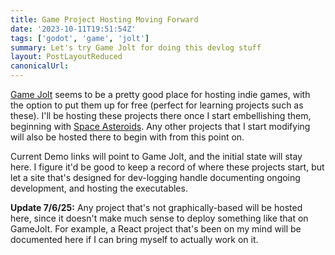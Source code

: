 ```yaml
---
title: Game Project Hosting Moving Forward
date: '2023-10-11T19:51:54Z'
tags: ['godot', 'game', 'jolt']
summary: Let's try Game Jolt for doing this devlog stuff
layout: PostLayoutReduced
canonicalUrl:
---
```


[Game Jolt](https://gamejolt.com/about) seems to be a pretty good place for hosting indie games, with the option to put them up for free
(perfect for learning projects such as these). I'll be hosting these projects there once I start embellishing them,
beginning with [Space Asteroids](/projects/godot-space-asteroids). Any other projects that I start modifying will also be
hosted there to begin with from this point on.

Current Demo links will point to Game Jolt, and the initial state will stay here. I figure it'd be good to keep a
record of where these projects start, but let a site that's designed for dev-logging handle documenting ongoing
development, and hosting the executables.

**Update 7/6/25:** Any project that's not graphically-based will be hosted here, since it doesn't make much sense to
deploy something like that on GameJolt. For example, a React project that's been on my mind will be documented here if
I can bring myself to actually work on it.

